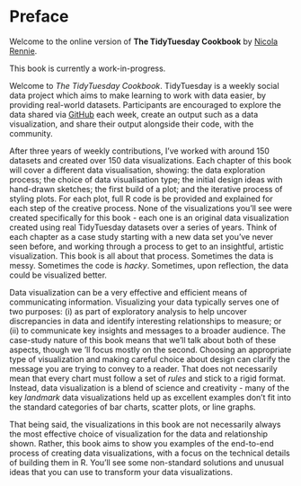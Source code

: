 # Preface {.unnumbered}

::: {.content-visible when-format="html"}

::: {.callout-note icon=false appearance="simple"}

Welcome to the online version of **The TidyTuesday Cookbook** by [Nicola Rennie](https://nrennie.rbind.io/).

This book is currently a work-in-progress.

:::

:::

Welcome to *The TidyTuesday Cookbook*. TidyTuesday is a weekly social data project which aims to make learning to work with data easier, by providing real-world datasets. Participants are encouraged to explore the data shared via [GitHub](https://github.com/rfordatascience/tidytuesday) each week, create an output such as a data visualization, and share their output alongside their code, with the community. 

After three years of weekly contributions, I've worked with around 150 datasets and created over 150 data visualizations. Each chapter of this book will cover a different data visualisation, showing: the data exploration process; the choice of data visualisation type; the initial design ideas with hand-drawn sketches; the first build of a plot; and the iterative process of styling plots. For each plot, full R code is be provided and explained for each step of the creative process. None of the visualizations you'll see were created specifically for this book - each one is an original data visualization created using real TidyTuesday datasets over a series of years. Think of each chapter as a case study starting with a new data set you've never seen before, and working through a process to get to an insightful, artistic visualization. This book is all about that process. Sometimes the data is messy. Sometimes the code is *hacky*. Sometimes, upon reflection, the data could be visualized better. 

Data visualization can be a very effective and efficient means of communicating information. Visualizing your data typically serves one of two purposes: (i) as part of exploratory analysis to help uncover discrepancies in data and identify interesting relationships to measure; or (ii) to communicate key insights and messages to a broader audience. The case-study nature of this book means that we'll talk about both of these aspects, though we 'll focus mostly on the second. Choosing an appropriate type of visualization and making careful choice about design can clarify the message you are trying to convey to a reader. That does not necessarily mean that every chart must follow a set of *rules* and stick to a rigid format. Instead, data visualization is a blend of science and creativity - many of the key *landmark* data visualizations held up as excellent examples don't fit into the standard categories of bar charts, scatter plots, or line graphs. 

That being said, the visualizations in this book are not necessarily always the most effective choice of visualization for the data and relationship shown. Rather, this book aims to show you examples of the end-to-end process of creating data visualizations, with a focus on the technical details of building them in R. You'll see some non-standard solutions and unusual ideas that you can use to transform your data visualizations.


